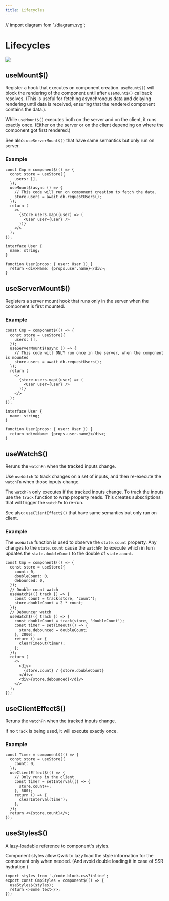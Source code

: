 ```yaml
---
title: Lifecycles
---
```


// import diagram fom './diagram.svg';

# Lifecycles

<img src={diagram}/>



## useMount$()

Register a hook that executes on component creation. `useMount$()` will block the rendering of the component until after `useMount$()` callback resolves. (This is useful for fetching asynchronous data and delaying rendering until data is received, ensuring that the rendered component contains the data.).

While `useMount$()` executes both on the server and on the client, it runs exactly once. (Either on the server or on the client depending on where the component got first rendered.)

See also: `useServerMount$()` that have same semantics but only run on server.

### Example

```tsx
const Cmp = component$(() => {
  const store = useStore({
    users: [],
  });
  useMount$(async () => {
    // This code will run on component creation to fetch the data.
    store.users = await db.requestUsers();
  });
  return (
    <>
      {store.users.map((user) => (
        <User user={user} />
      ))}
    </>
  );
});

interface User {
  name: string;
}

function User(props: { user: User }) {
  return <div>Name: {props.user.name}</div>;
}
```

## useServerMount$()

Registers a server mount hook that runs only in the server when the component is first mounted.

### Example

```tsx
const Cmp = component$(() => {
  const store = useStore({
    users: [],
  });
  useServerMount$(async () => {
    // This code will ONLY run once in the server, when the component is mounted
    store.users = await db.requestUsers();
  });
  return (
    <>
      {store.users.map((user) => (
        <User user={user} />
      ))}
    </>
  );
});

interface User {
  name: string;
}

function User(props: { user: User }) {
  return <div>Name: {props.user.name}</div>;
}
```

## useWatch$()

Reruns the `watchFn` when the tracked inputs change.

Use `useWatch` to track changes on a set of inputs, and then re-execute the `watchFn` when those inputs change.

The `watchFn` only executes if the tracked inputs change. To track the inputs use the `track` function to wrap property reads. This creates subscriptions that will trigger the `watchFn` to re-run.

See also: `useClientEffect$()` that have same semantics but only run on client.

### Example

The `useWatch` function is used to observe the `state.count` property. Any changes to the `state.count` cause the `watchFn` to execute which in turn updates the `state.doubleCount` to the double of `state.count`.

```tsx
const Cmp = component$(() => {
  const store = useStore({
    count: 0,
    doubleCount: 0,
    debounced: 0,
  });
  // Double count watch
  useWatch$(({ track }) => {
    const count = track(store, 'count');
    store.doubleCount = 2 * count;
  });
  // Debouncer watch
  useWatch$(({ track }) => {
    const doubleCount = track(store, 'doubleCount');
    const timer = setTimeout(() => {
      store.debounced = doubleCount;
    }, 2000);
    return () => {
      clearTimeout(timer);
    };
  });
  return (
    <>
      <div>
        {store.count} / {store.doubleCount}
      </div>
      <div>{store.debounced}</div>
    </>
  );
});
```

## useClientEffect$()

Reruns the `watchFn` when the tracked inputs change.

If no `track` is being used, it will execute exactly once.

### Example

```tsx
const Timer = component$(() => {
  const store = useStore({
    count: 0,
  });
  useClientEffect$(() => {
    // Only runs in the client
    const timer = setInterval(() => {
      store.count++;
    }, 500);
    return () => {
      clearInterval(timer);
    };
  });
  return <>{store.count}</>;
});
```


## useStyles$()

A lazy-loadable reference to component's styles.

Component styles allow Qwik to lazy load the style information for the component only when needed. (And avoid double loading it in case of SSR hydration.)

```tsx
import styles from './code-block.css?inline';
export const CmpStyles = component$(() => {
  useStyles$(styles);
  return <>Some text</>;
});
```
